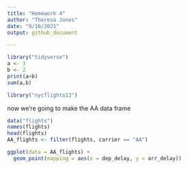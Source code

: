 ```yaml
---
title: "Homework 4"
author: "Theresa Jones"
date: "9/10/2021"
output: github_document

---
```


```r
library("tidyverse")
a <- 3
b <- 2
print(a+b)
sum(a,b)
```

```r
library("nycflights13")
```
now we're going to make the AA data frame

```r
data("flights")
names(flights)
head(flights)
AA_flights <- filter(flights, carrier == "AA")

ggplot(data = AA_flights) + 
  geom_point(mapping = aes(x = dep_delay, y = arr_delay))
```
